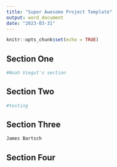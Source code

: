 ```yaml
---
title: "Super Awesome Project Template"
output: word_document
date: "2023-03-31"
---
```


```r
knitr::opts_chunk$set(echo = TRUE)
```

## Section One

```r
#Noah Viegut's section
```


## Section Two

```r
#testing
```

## Section Three

```r
James Bartsch
```



## Section Four

```r

```
